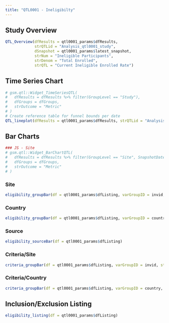 ```yaml
---
title: "QTL0001 - Ineligibilty"
---
```

## Study Overview
```r
QTL_Overview(dfResults = qtl0001_params$dfResults,
             strQTLid = "Analysis_qtl0001_study",
             dSnapshot = qtl0001_params$latest_snapshot,
             strNum = "Ineligible Participants",
             strDenom = "Total Enrolled", 
             strQTL = "Current Ineligible Enrolled Rate")
```

## Time Series Chart
```r
# gsm.qtl::Widget_TimeSeriesQTL(
#   dfResults = dfResults %>% filter(GroupLevel == "Study"),
#   dfGroups = dfGroups,
#   strOutcome = "Metric"
# )
# Create reference table for funnel bounds per date
QTL_lineplot(dfResults = qtl0001_params$dfResults, strQTLid = "Analysis_qtl0001_study",strQTL = "Ineligibility Rate")
```

## Bar Charts {.tabset .tabset-pills}

```r
### JS - Site
# gsm.qtl::Widget_BarChartQTL(
#   dfResults = dfResults %>% filter(GroupLevel == "Site", SnapshotDate == latest_snapshot, GroupID != "Upper_funnel"),
#   dfGroups = dfGroups,
#   strOutcome = "Metric"
# )
```

### Site
```r
eligibility_groupBar(df = qtl0001_params$dfListing, varGroupID = invid, strGroupLabel = "Site")
```

### Country
```r
eligibility_groupBar(df = qtl0001_params$dfListing, varGroupID = country, strGroupLabel = "Country")
```

### Source
```r
eligibility_sourceBar(df = qtl0001_params$dfListing)
```

### Criteria/Site
```r
criteria_groupBar(df = qtl0001_params$dfListing, varGroupID = invid, strGroupLabel = "Site")
```

### Criteria/Country
```r
criteria_groupBar(df = qtl0001_params$dfListing, varGroupID = country, strGroupLabel = "Country")
```

## Inclusion/Exclusion Listing
```r
eligibility_listing(df = qtl0001_params$dfListing)
```
